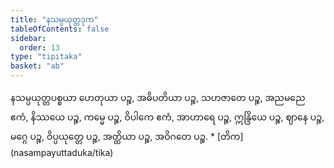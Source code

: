 ```yaml
---
title: "နသမ္ပယုတ္တဒုက"
tableOfContents: false
sidebar:
  order: 13
type: "tipitaka"
basket: "ab"
---
```



<DynamicBreadcrumb />

<Division number="96">

<Paragraph number="390">
နသမ္ပယုတ္တပစ္စယာ ဟေတုယာ ပဉ္စ, အဓိပတိယာ ပဉ္စ, သဟဇာတေ ပဉ္စ, အညမညေ ဧကံ, နိဿယေ ပဉ္စ, ကမ္မေ ပဉ္စ, ဝိပါကေ ဧကံ, အာဟာရေ ပဉ္စ, ဣန္ဒြိယေ ပဉ္စ, ဈာနေ ပဉ္စ, မဂ္ဂေ ပဉ္စ, ဝိပ္ပယုတ္တေ ပဉ္စ, အတ္ထိယာ ပဉ္စ, အဝိဂတေ ပဉ္စ.

</Paragraph>
</Division>

<TableOfContents>
* [တိက](nasampayuttaduka/tika)
</TableOfContents>
